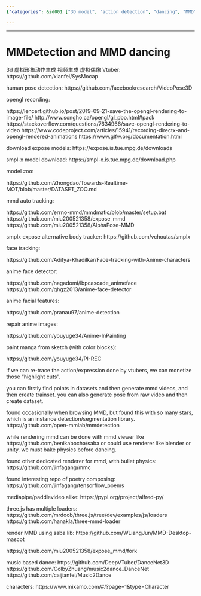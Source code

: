 ```yaml
---
{"categories": &id001 ["3D model", "action detection", "dancing", "MMD", "OpenMM", "pyjom", "video analysis", "video generator"], "category": "3D Avatar Creation", "date": "2022-04-21 17:58:04", "description": "This article discusses the use of MMDetection for creating 3D avatars with accurate human pose detection. It provides detailed explanations and GitHub resources to help readers implement this technique effectively.", "tags": *id001, "title": "MMDetection and MMD dancing"}

---
```


------

# MMDetection and MMD dancing

3d 虚拟形象动作生成 视频生成 虚拟偶像 Vtuber:
https://github.com/xianfei/SysMocap

human pose detection:
https://github.com/facebookresearch/VideoPose3D

opengl recording:

https://lencerf.github.io/post/2019-09-21-save-the-opengl-rendering-to-image-file/
http://www.songho.ca/opengl/gl_pbo.html#pack
https://stackoverflow.com/questions/7634966/save-opengl-rendering-to-video
https://www.codeproject.com/articles/15941/recording-directx-and-opengl-rendered-animations
https://www.glfw.org/documentation.html

download expose models:
https://expose.is.tue.mpg.de/downloads

smpl-x model download:
https://smpl-x.is.tue.mpg.de/download.php

model zoo:

https://github.com/Zhongdao/Towards-Realtime-MOT/blob/master/DATASET_ZOO.md

mmd auto tracking:

https://github.com/errno-mmd/mmdmatic/blob/master/setup.bat
https://github.com/miu200521358/expose_mmd
https://github.com/miu200521358/AlphaPose-MMD

smplx expose alternative body tracker:
https://github.com/vchoutas/smplx

face tracking:

https://github.com/Aditya-Khadilkar/Face-tracking-with-Anime-characters

anime face detector:

https://github.com/nagadomi/lbpcascade_animeface
https://github.com/qhgz2013/anime-face-detector

anime facial features:

https://github.com/pranau97/anime-detection

repair anime images:

https://github.com/youyuge34/Anime-InPainting

paint manga from sketch (with color blocks):

https://github.com/youyuge34/PI-REC

if we can re-trace the action/expression done by vtubers, we can monetize those "highlight cuts".

you can firstly find points in datasets and then generate mmd videos, and then create trainset. you can also generate pose from raw video and then create dataset.

found occasionally when browsing MMD, but found this with so many stars, which is an instance detection/segmentation library.
https://github.com/open-mmlab/mmdetection

while rendering mmd can be done with mmd viewer like https://github.com/benikabocha/saba or could use renderer like blender or unity. we must bake physics before dancing.

found other dedicated renderer for mmd, with bullet physics:
https://github.com/jinfagang/mmc

found interesting repo of poetry composing:
https://github.com/jinfagang/tensorflow_poems

mediapipe/paddlevideo alike:
https://pypi.org/project/alfred-py/

three.js has multiple loaders:
https://github.com/mrdoob/three.js/tree/dev/examples/js/loaders
https://github.com/hanakla/three-mmd-loader

render MMD using saba lib:
https://github.com/WLiangJun/MMD-Desktop-mascot

https://github.com/miu200521358/expose_mmd/fork

music based dance:
https://github.com/DeepVTuber/DanceNet3D
https://github.com/ColbyZhuang/music2dance_DanceNet
https://github.com/caijianfei/Music2Dance

characters:
https://www.mixamo.com/#/?page=1&type=Character

